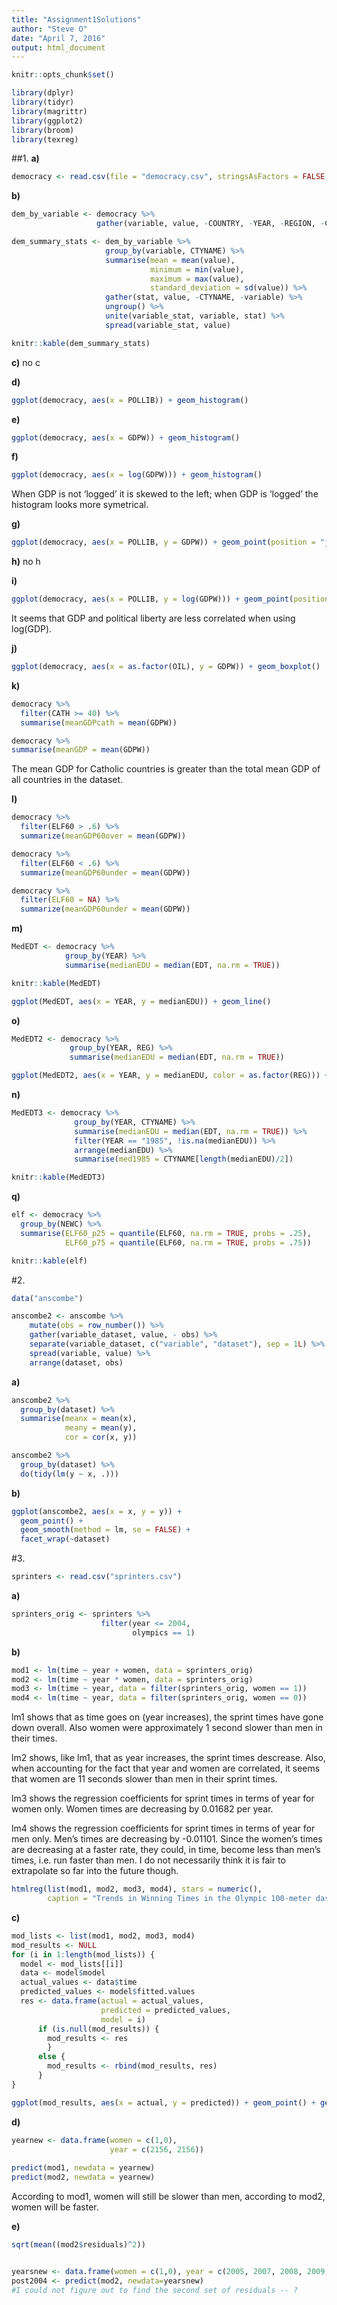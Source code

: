 ```yaml
---
title: "Assignment1Solutions"
author: "Steve O"
date: "April 7, 2016"
output: html_document
---
```


```r
knitr::opts_chunk$set()
```

```r
library(dplyr)
library(tidyr)
library(magrittr)
library(ggplot2)
library(broom)
library(texreg)
```



##1.
**a)**
```r
democracy <- read.csv(file = "democracy.csv", stringsAsFactors = FALSE, na.strings = ".")
```
**b)**
```r
dem_by_variable <- democracy %>% 
                   gather(variable, value, -COUNTRY, -YEAR, -REGION, -CTYNAME)

dem_summary_stats <- dem_by_variable %>%
                     group_by(variable, CTYNAME) %>%
                     summarise(mean = mean(value),
                               minimum = min(value), 
                               maximum = max(value),
                               standard_deviation = sd(value)) %>%
                     gather(stat, value, -CTYNAME, -variable) %>%
                     ungroup() %>%
                     unite(variable_stat, variable, stat) %>%
                     spread(variable_stat, value)
```
```r
knitr::kable(dem_summary_stats)
```

**c)** no c

**d)** 
```r
ggplot(democracy, aes(x = POLLIB)) + geom_histogram()
```

**e)**
```r
ggplot(democracy, aes(x = GDPW)) + geom_histogram()
```

**f)**
```r
ggplot(democracy, aes(x = log(GDPW))) + geom_histogram()
```

When GDP is not 'logged' it is skewed to the left; when GDP is 'logged' the histogram looks more symetrical.

**g)**
```r
ggplot(democracy, aes(x = POLLIB, y = GDPW)) + geom_point(position = "jitter")
```

**h)** no h

**i)**
```r
ggplot(democracy, aes(x = POLLIB, y = log(GDPW))) + geom_point(position = "jitter")
```

It seems that GDP and political liberty are less correlated when using log(GDP).

**j)**
```r
ggplot(democracy, aes(x = as.factor(OIL), y = GDPW)) + geom_boxplot()
```

**k)**
```r
democracy %>% 
  filter(CATH >= 40) %>% 
  summarise(meanGDPcath = mean(GDPW))

democracy %>% 
summarise(meanGDP = mean(GDPW))
```
The mean GDP for Catholic countries is greater than the total mean GDP of all countries in the dataset.

**l)** 
```r
democracy %>% 
  filter(ELF60 > .6) %>% 
  summarize(meanGDP60over = mean(GDPW))

democracy %>% 
  filter(ELF60 < .6) %>% 
  summarize(meanGDP60under = mean(GDPW))

democracy %>% 
  filter(ELF60 = NA) %>% 
  summarize(meanGDP60under = mean(GDPW))
```

**m)**
```r
MedEDT <- democracy %>% 
            group_by(YEAR) %>% 
            summarise(medianEDU = median(EDT, na.rm = TRUE))

knitr::kable(MedEDT)

ggplot(MedEDT, aes(x = YEAR, y = medianEDU)) + geom_line()
``` 

**o)**
``` r
MedEDT2 <- democracy %>% 
             group_by(YEAR, REG) %>% 
             summarise(medianEDU = median(EDT, na.rm = TRUE))

ggplot(MedEDT2, aes(x = YEAR, y = medianEDU, color = as.factor(REG))) + geom_line()
```

**n)**
``` r
MedEDT3 <- democracy %>% 
              group_by(YEAR, CTYNAME) %>% 
              summarise(medianEDU = median(EDT, na.rm = TRUE)) %>%
              filter(YEAR == "1985", !is.na(medianEDU)) %>% 
              arrange(medianEDU) %>% 
              summarise(med1985 = CTYNAME[length(medianEDU)/2])

knitr::kable(MedEDT3)
```

**q)**
```r
elf <- democracy %>% 
  group_by(NEWC) %>% 
  summarise(ELF60_p25 = quantile(ELF60, na.rm = TRUE, probs = .25), 
            ELF60_p75 = quantile(ELF60, na.rm = TRUE, probs = .75))

knitr::kable(elf)
```

#2.
```r
data("anscombe")

anscombe2 <- anscombe %>%
    mutate(obs = row_number()) %>%
    gather(variable_dataset, value, - obs) %>%
    separate(variable_dataset, c("variable", "dataset"), sep = 1L) %>%
    spread(variable, value) %>%
    arrange(dataset, obs)
```

**a)**
```r
anscombe2 %>% 
  group_by(dataset) %>% 
  summarise(meanx = mean(x), 
            meany = mean(y), 
            cor = cor(x, y))

anscombe2 %>% 
  group_by(dataset) %>% 
  do(tidy(lm(y ~ x, .)))
```

**b)**
```r
ggplot(anscombe2, aes(x = x, y = y)) + 
  geom_point() + 
  geom_smooth(method = lm, se = FALSE) + 
  facet_wrap(~dataset)
```

#3.
```r
sprinters <- read.csv("sprinters.csv")
```

**a)**
```r
sprinters_orig <- sprinters %>% 
                    filter(year <= 2004, 
                           olympics == 1)
```

**b)**
```r
mod1 <- lm(time ~ year + women, data = sprinters_orig)  
mod2 <- lm(time ~ year * women, data = sprinters_orig)  
mod3 <- lm(time ~ year, data = filter(sprinters_orig, women == 1))  
mod4 <- lm(time ~ year, data = filter(sprinters_orig, women == 0))
```

lm1 shows that as time goes on (year increases), the sprint times have gone down overall. Also
women were approximately 1 second slower than men in their times.  

lm2 shows, like lm1, that as year increases, the sprint times descrease. Also, when accounting for
the fact that year and women are correlated, it seems that women are 11 seconds slower than men in
their sprint times.  

lm3 shows the regression coefficients for sprint times in terms of year for women only. Women times are decreasing by 0.01682 per year.  

lm4 shows the regression coefficients for sprint times in terms of year for men only. Men's times
are decreasing  by -0.01101. Since the women's times are decreasing at a faster rate, they could, in time, become less than men's times, i.e. run faster than men. I do not necessarily think it is fair to extrapolate so far into the future though.  

```r
htmlreg(list(mod1, mod2, mod3, mod4), stars = numeric(),
        caption = "Trends in Winning Times in the Olympic 100-meter dash, 1896-2004")
```

**c)**
```r
mod_lists <- list(mod1, mod2, mod3, mod4)
mod_results <- NULL
for (i in 1:length(mod_lists)) {
  model <- mod_lists[[i]]
  data <- model$model
  actual_values <- data$time
  predicted_values <- model$fitted.values
  res <- data.frame(actual = actual_values,
                    predicted = predicted_values,
                    model = i)
      if (is.null(mod_results)) {
        mod_results <- res
        }
      else { 
        mod_results <- rbind(mod_results, res)
      }
}

ggplot(mod_results, aes(x = actual, y = predicted)) + geom_point() + geom_smooth(method = lm, se = FALSE)
```

**d)**
```r
yearnew <- data.frame(women = c(1,0),
                      year = c(2156, 2156))
                      
predict(mod1, newdata = yearnew)
predict(mod2, newdata = yearnew)
```
According to mod1, women will still be slower than men, according to mod2, women will be faster.

**e)**
```r
sqrt(mean((mod2$residuals)^2))


yearsnew <- data.frame(women = c(1,0), year = c(2005, 2007, 2008, 2009, 2011, 2012, 2013, 2015))
post2004 <- predict(mod2, newdata=yearsnew)
#I could not figure out to find the second set of residuals -- ?
```